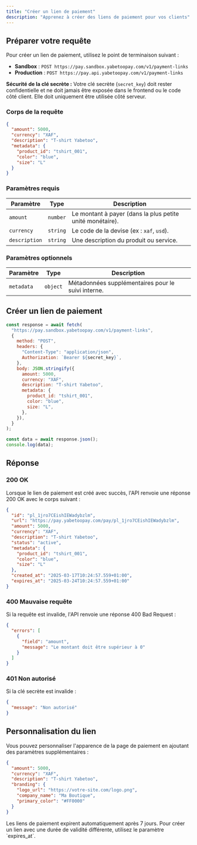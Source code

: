 ```yaml
---
title: "Créer un lien de paiement"
description: "Apprenez à créer des liens de paiement pour vos clients"
---
```


## Préparer votre requête

Pour créer un lien de paiement, utilisez le point de terminaison suivant :

- **Sandbox** : `POST https://pay.sandbox.yabetoopay.com/v1/payment-links`
- **Production** : `POST https://pay.api.yabetoopay.com/v1/payment-links`

<Note>
  <strong>Sécurité de la clé secrète :</strong> Votre clé secrète (<code>secret_key</code>)
  doit rester confidentielle et ne doit jamais être exposée dans le frontend ou le code côté client.
  Elle doit uniquement être utilisée côté serveur.
</Note>

### Corps de la requête

```json
{
  "amount": 5000,
  "currency": "XAF",
  "description": "T-shirt Yabetoo",
  "metadata": {
    "product_id": "tshirt_001",
    "color": "blue",
    "size": "L"
  }
}
```

### Paramètres requis

| Paramètre     | Type     | Description                                                          |
| ------------- | -------- | -------------------------------------------------------------------- |
| `amount`      | `number` | Le montant à payer (dans la plus petite unité monétaire).           |
| `currency`    | `string` | Le code de la devise (ex : `xaf`, `usd`).                           |
| `description` | `string` | Une description du produit ou service.                               |

### Paramètres optionnels

| Paramètre  | Type     | Description                                                           |
| ---------- | -------- | --------------------------------------------------------------------- |
| `metadata` | `object` | Métadonnées supplémentaires pour le suivi interne.                    |

## Créer un lien de paiement

```javascript
const response = await fetch(
  "https://pay.sandbox.yabetoopay.com/v1/payment-links",
  {
    method: "POST",
    headers: {
      "Content-Type": "application/json",
      Authorization: `Bearer ${secret_key}`,
    },
    body: JSON.stringify({
      amount: 5000,
      currency: "XAF",
      description: "T-shirt Yabetoo",
      metadata: {
        product_id: "tshirt_001",
        color: "blue",
        size: "L",
      },
    }),
  }
);

const data = await response.json();
console.log(data);
```

## Réponse

### 200 OK

Lorsque le lien de paiement est créé avec succès, l'API renvoie une réponse 200 OK avec le corps suivant :

```json
{
  "id": "pl_1jro7CEishIEWadybzlm",
  "url": "https://pay.yabetoopay.com/pay/pl_1jro7CEishIEWadybzlm",
  "amount": 5000,
  "currency": "XAF",
  "description": "T-shirt Yabetoo",
  "status": "active",
  "metadata": {
    "product_id": "tshirt_001",
    "color": "blue",
    "size": "L"
  },
  "created_at": "2025-03-17T10:24:57.559+01:00",
  "expires_at": "2025-03-24T10:24:57.559+01:00"
}
```

### 400 Mauvaise requête

Si la requête est invalide, l'API renvoie une réponse 400 Bad Request :

```json
{
  "errors": [
    {
      "field": "amount",
      "message": "Le montant doit être supérieur à 0"
    }
  ]
}
```

### 401 Non autorisé

Si la clé secrète est invalide :

```json
{
  "message": "Non autorisé"
}
```

## Personnalisation du lien

Vous pouvez personnaliser l'apparence de la page de paiement en ajoutant des paramètres supplémentaires :

```json
{
  "amount": 5000,
  "currency": "XAF",
  "description": "T-shirt Yabetoo",
  "branding": {
    "logo_url": "https://votre-site.com/logo.png",
    "company_name": "Ma Boutique",
    "primary_color": "#FF0000"
  }
}
```

<Note>
  Les liens de paiement expirent automatiquement après 7 jours. Pour créer un lien
  avec une durée de validité différente, utilisez le paramètre `expires_at`.
</Note>
